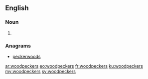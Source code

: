 ==English==

===Noun===
{{head|en|noun plural form}}

# {{plural of|woodpecker|lang=en}}

===Anagrams===
* [[peckerwoods#English|peckerwoods]]

[[ar:woodpeckers]]
[[eo:woodpeckers]]
[[fr:woodpeckers]]
[[ku:woodpeckers]]
[[my:woodpeckers]]
[[sv:woodpeckers]]